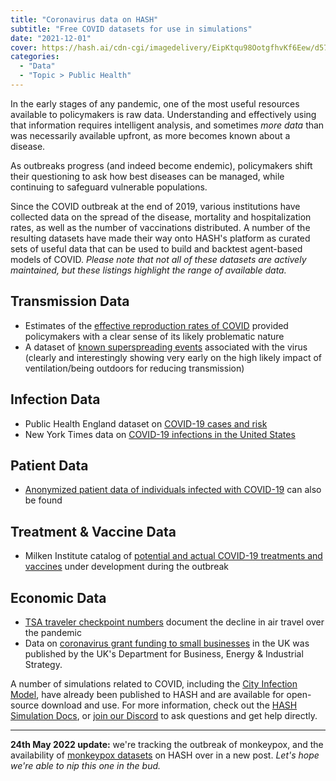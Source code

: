```yaml
---
title: "Coronavirus data on HASH"
subtitle: "Free COVID datasets for use in simulations"
date: "2021-12-01"
cover: https://hash.ai/cdn-cgi/imagedelivery/EipKtqu98OotgfhvKf6Eew/d57a9534-4d53-4abd-c57b-6fe25c641900/public
categories:
  - "Data"
  - "Topic > Public Health"
---
```


In the early stages of any pandemic, one of the most useful resources available to policymakers is raw data. Understanding and effectively using that information requires intelligent analysis, and sometimes _more data_ than was necessarily available upfront, as more becomes known about a disease.

As outbreaks progress (and indeed become endemic), policymakers shift their questioning to ask how best diseases can be managed, while continuing to safeguard vulnerable populations.

Since the COVID outbreak at the end of 2019, various institutions have collected data on the spread of the disease, mortality and hospitalization rates, as well as the number of vaccinations distributed. A number of the resulting datasets have made their way onto HASH's platform as curated sets of useful data that can be used to build and backtest agent-based models of COVID. _Please note that not all of these datasets are actively maintained, but these listings highlight the range of available data._

## Transmission Data

- Estimates of the [effective reproduction rates of COVID](https://hash.ai/@rtcovidlive/r-number) provided policymakers with a clear sense of its likely problematic nature
- A dataset of [known superspreading events](https://hash.ai/@hash/superspreading) associated with the virus (clearly and interestingly showing very early on the high likely impact of ventilation/being outdoors for reducing transmission)

## Infection Data

- Public Health England dataset on [COVID-19 cases and risk](https://hash.ai/@phe/covid-19)
- New York Times data on [COVID-19 infections in the United States](https://hash.ai/@nyt/covid-19-us)

## Patient Data

- [Anonymized patient data of individuals infected with COVID-19](https://hash.ai/@wolfram/covid-19-patients) can also be found

## Treatment & Vaccine Data

- Milken Institute catalog of [potential and actual COVID-19 treatments and vaccines](https://hash.ai/@milken/covid-19) under development during the outbreak

## Economic Data

- [TSA traveler checkpoint numbers](https://hash.ai/@us-tsa/checkpoint-numbers) document the decline in air travel over the pandemic
- Data on [coronavirus grant funding to small businesses](https://hash.ai/@uk-beis/coronavirus-grants) in the UK was published by the UK's Department for Business, Energy & Industrial Strategy.

A number of simulations related to COVID, including the [City Infection Model](https://hash.ai/@hash/city-infection-model-with-vaccine), have already been published to HASH and are available for open-source download and use. For more information, check out the [HASH Simulation Docs](https://hash.ai/docs/simulation), or [join our Discord](https://hash.ai/discord) to ask questions and get help directly.

---

**24th May 2022 update:** we're tracking the outbreak of monkeypox, and the availability of [monkeypox datasets](https://hash.ai/blog/monkeypox-infection-data-on-hash) on HASH over in a new post. _Let's hope we're able to nip this one in the bud._
